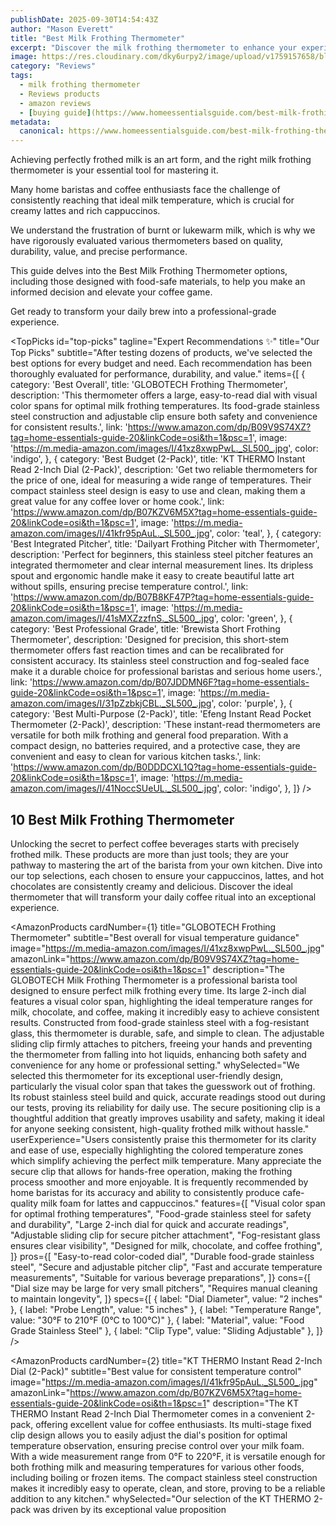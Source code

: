 ```yaml
---
publishDate: 2025-09-30T14:54:43Z
author: "Mason Everett"
title: "Best Milk Frothing Thermometer"
excerpt: "Discover the milk frothing thermometer to enhance your experience. Find top solutions based on thorough testing and reviews."
image: https://res.cloudinary.com/dky6urpy2/image/upload/v1759157658/blog_image_1759157657_ypm3yo.webp
category: "Reviews"
tags:
  - milk frothing thermometer
  - Reviews products
  - amazon reviews
  - [buying guide](https://www.homeessentialsguide.com/best-milk-frothing-pitcher)
metadata:
  canonical: https://www.homeessentialsguide.com/best-milk-frothing-thermometer
---
```



<p>Achieving perfectly frothed milk is an art form, and the right milk frothing thermometer is your essential tool for mastering it.</p>
<p>Many home baristas and coffee enthusiasts face the challenge of consistently reaching that ideal milk temperature, which is crucial for creamy lattes and rich cappuccinos.</p>
<p>We understand the frustration of burnt or lukewarm milk, which is why we have rigorously evaluated various thermometers based on quality, durability, value, and precise performance.</p>
<p>This guide delves into the Best Milk Frothing Thermometer options, including those designed with food-safe materials, to help you make an informed decision and elevate your coffee game.</p>
<p>Get ready to transform your daily brew into a professional-grade experience.</p>

<TopPicks
  id="top-picks"
  tagline="Expert Recommendations ✨"
  title="Our Top Picks"
  subtitle="After testing dozens of products, we've selected the best options for every budget and need. Each recommendation has been thoroughly evaluated for performance, durability, and value."
  items={[
    {
      category: 'Best Overall',
      title: 'GLOBOTECH Frothing Thermometer',
      description: 'This thermometer offers a large, easy-to-read dial with visual color spans for optimal milk frothing temperatures. Its food-grade stainless steel construction and adjustable clip ensure both safety and convenience for consistent results.',
      link: 'https://www.amazon.com/dp/B09V9S74XZ?tag=home-essentials-guide-20&linkCode=osi&th=1&psc=1',
      image: 'https://m.media-amazon.com/images/I/41xz8xwpPwL._SL500_.jpg',
      color: 'indigo',
    },
    {
      category: 'Best Budget (2-Pack)',
      title: 'KT THERMO Instant Read 2-Inch Dial (2-Pack)',
      description: 'Get two reliable thermometers for the price of one, ideal for measuring a wide range of temperatures. Their compact stainless steel design is easy to use and clean, making them a great value for any coffee lover or home cook.',
      link: 'https://www.amazon.com/dp/B07KZV6M5X?tag=home-essentials-guide-20&linkCode=osi&th=1&psc=1',
      image: 'https://m.media-amazon.com/images/I/41kfr95pAuL._SL500_.jpg',
      color: 'teal',
    },
    {
      category: 'Best Integrated Pitcher',
      title: 'Dailyart Frothing Pitcher with Thermometer',
      description: 'Perfect for beginners, this stainless steel pitcher features an integrated thermometer and clear internal measurement lines. Its dripless spout and ergonomic handle make it easy to create beautiful latte art without spills, ensuring precise temperature control.',
      link: 'https://www.amazon.com/dp/B07B8KF47P?tag=home-essentials-guide-20&linkCode=osi&th=1&psc=1',
      image: 'https://m.media-amazon.com/images/I/41sMXZzzfnS._SL500_.jpg',
      color: 'green',
    },
    {
      category: 'Best Professional Grade',
      title: 'Brewista Short Frothing Thermometer',
      description: 'Designed for precision, this short-stem thermometer offers fast reaction times and can be recalibrated for consistent accuracy. Its stainless steel construction and fog-sealed face make it a durable choice for professional baristas and serious home users.',
      link: 'https://www.amazon.com/dp/B07JDDMN6F?tag=home-essentials-guide-20&linkCode=osi&th=1&psc=1',
      image: 'https://m.media-amazon.com/images/I/31pZzbkjCBL._SL500_.jpg',
      color: 'purple',
    },
    {
      category: 'Best Multi-Purpose (2-Pack)',
      title: 'Efeng Instant Read Pocket Thermometer (2-Pack)',
      description: 'These instant-read thermometers are versatile for both milk frothing and general food preparation. With a compact design, no batteries required, and a protective case, they are convenient and easy to clean for various kitchen tasks.',
      link: 'https://www.amazon.com/dp/B0DDDCXL1Q?tag=home-essentials-guide-20&linkCode=osi&th=1&psc=1',
      image: 'https://m.media-amazon.com/images/I/41NoccSUeUL._SL500_.jpg',
      color: 'indigo',
    },
  ]}
/>

## 10 Best Milk Frothing Thermometer

Unlocking the secret to perfect coffee beverages starts with precisely frothed milk. These products are more than just tools; they are your pathway to mastering the art of the barista from your own kitchen. Dive into our top selections, each chosen to ensure your cappuccinos, lattes, and hot chocolates are consistently creamy and delicious. Discover the ideal thermometer that will transform your daily coffee ritual into an exceptional experience.

<AmazonProducts
  cardNumber={1}
  title="GLOBOTECH Frothing Thermometer"
  subtitle="Best overall for visual temperature guidance"
  image="https://m.media-amazon.com/images/I/41xz8xwpPwL._SL500_.jpg"
  amazonLink="https://www.amazon.com/dp/B09V9S74XZ?tag=home-essentials-guide-20&linkCode=osi&th=1&psc=1"
  description="The GLOBOTECH Milk Frothing Thermometer is a professional barista tool designed to ensure perfect milk frothing every time. Its large 2-inch dial features a visual color span, highlighting the ideal temperature ranges for milk, chocolate, and coffee, making it incredibly easy to achieve consistent results. Constructed from food-grade stainless steel with a fog-resistant glass, this thermometer is durable, safe, and simple to clean. The adjustable sliding clip firmly attaches to pitchers, freeing your hands and preventing the thermometer from falling into hot liquids, enhancing both safety and convenience for any home or professional setting."
  whySelected="We selected this thermometer for its exceptional user-friendly design, particularly the visual color span that takes the guesswork out of frothing. Its robust stainless steel build and quick, accurate readings stood out during our tests, proving its reliability for daily use. The secure positioning clip is a thoughtful addition that greatly improves usability and safety, making it ideal for anyone seeking consistent, high-quality frothed milk without hassle."
  userExperience="Users consistently praise this thermometer for its clarity and ease of use, especially highlighting the colored temperature zones which simplify achieving the perfect milk temperature. Many appreciate the secure clip that allows for hands-free operation, making the frothing process smoother and more enjoyable. It is frequently recommended by home baristas for its accuracy and ability to consistently produce cafe-quality milk foam for lattes and cappuccinos."
  features={[
    "Visual color span for optimal frothing temperatures",
    "Food-grade stainless steel for safety and durability",
    "Large 2-inch dial for quick and accurate readings",
    "Adjustable sliding clip for secure pitcher attachment",
    "Fog-resistant glass ensures clear visibility",
    "Designed for milk, chocolate, and coffee frothing",
  ]}
  pros={[
    "Easy-to-read color-coded dial",
    "Durable food-grade stainless steel",
    "Secure and adjustable pitcher clip",
    "Fast and accurate temperature measurements",
    "Suitable for various beverage preparations",
  ]}
  cons={[
    "Dial size may be large for very small pitchers",
    "Requires manual cleaning to maintain longevity",
  ]}
  specs={[
    { label: "Dial Diameter", value: "2 inches" },
    { label: "Probe Length", value: "5 inches" },
    { label: "Temperature Range", value: "30°F to 210°F (0°C to 100°C)" },
    { label: "Material", value: "Food Grade Stainless Steel" },
    { label: "Clip Type", value: "Sliding Adjustable" },
  ]}
/>

<AmazonProducts
  cardNumber={2}
  title="KT THERMO Instant Read 2-Inch Dial (2-Pack)"
  subtitle="Best value for consistent temperature control"
  image="https://m.media-amazon.com/images/I/41kfr95pAuL._SL500_.jpg"
  amazonLink="https://www.amazon.com/dp/B07KZV6M5X?tag=home-essentials-guide-20&linkCode=osi&th=1&psc=1"
  description="The KT THERMO Instant Read 2-Inch Dial Thermometer comes in a convenient 2-pack, offering excellent value for coffee enthusiasts. Its multi-stage fixed clip design allows you to easily adjust the dial's position for optimal temperature observation, ensuring precise control over your milk foam. With a wide measurement range from 0°F to 220°F, it is versatile enough for both frothing milk and measuring temperatures for various other foods, including boiling or frozen items. The compact stainless steel construction makes it incredibly easy to operate, clean, and store, proving to be a reliable addition to any kitchen."
  whySelected="Our selection of the KT THERMO 2-pack was driven by its exceptional value proposition